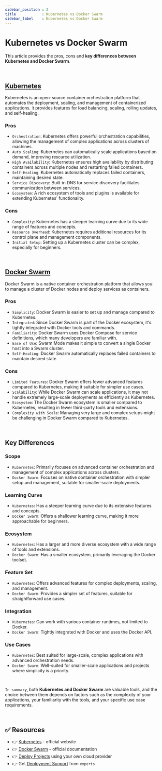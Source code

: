 ```yaml
---
sidebar_position : 2
title            : Kubernetes vs Docker Swarm
sidebar_label    : Kubernetes vs Docker Swarm
---
```


# Kubernetes vs Docker Swarm

This article provides the pros, cons and **key differences between Kubernetes and Docker Swarm**. 

<br />

## [Kubernetes](https://kubernetes.io/)

Kubernetes is an open-source container orchestration platform that automates the deployment, scaling, and management of containerized applications.
It provides features for load balancing, scaling, rolling updates, and self-healing.

### **Pros** 

- `Orchestration`: Kubernetes offers powerful orchestration capabilities, allowing the management of complex applications across clusters of machines.
- `Auto Scaling`: Kubernetes can automatically scale applications based on demand, improving resource utilization.
- `High Availability`: Kubernetes ensures high availability by distributing containers across multiple nodes and restarting failed containers.
- `Self-Healing`: Kubernetes automatically replaces failed containers, maintaining desired state.
- `Service Discovery`: Built-in DNS for service discovery facilitates communication between services.
- `Ecosystem`: A rich ecosystem of tools and plugins is available for extending Kubernetes' functionality.

### **Cons**

- `Complexity`: Kubernetes has a steeper learning curve due to its wide range of features and concepts.
- `Resource Overhead`: Kubernetes requires additional resources for its control plane and management components.
- `Initial Setup`: Setting up a Kubernetes cluster can be complex, especially for beginners.

<br />

## [Docker Swarm](https://docs.docker.com/engine/swarm/)

Docker Swarm is a native container orchestration platform that allows you to manage a cluster of Docker nodes and deploy services as containers.

### **Pros** 

- `Simplicity`: Docker Swarm is easier to set up and manage compared to Kubernetes.
- `Integrated`: Since Docker Swarm is part of the Docker ecosystem, it's tightly integrated with Docker tools and commands.
- `Familiarity`: Docker Swarm uses Docker Compose for service definitions, which many developers are familiar with.
- `Ease of Use`: Swarm Mode makes it simple to convert a single Docker host into a Swarm cluster.
- `Self-Healing`: Docker Swarm automatically replaces failed containers to maintain desired state.

### **Cons**

- `Limited Features`: Docker Swarm offers fewer advanced features compared to Kubernetes, making it suitable for simpler use cases.
- `Scalability`: While Docker Swarm can scale applications, it may not handle extremely large-scale deployments as efficiently as Kubernetes.
- `Ecosystem`: The Docker Swarm ecosystem is smaller compared to Kubernetes, resulting in fewer third-party tools and extensions.
- `Complexity with Scale`: Managing very large and complex setups might be challenging in Docker Swarm compared to Kubernetes.

<br />

## Key Differences

### **Scope** 

- `Kubernetes`: Primarily focuses on advanced container orchestration and management of complex applications across clusters.
- `Docker Swarm`: Focuses on native container orchestration with simpler setup and management, suitable for smaller-scale deployments.

### **Learning Curve**

- `Kubernetes`: Has a steeper learning curve due to its extensive features and concepts.
- `Docker Swarm`: Offers a shallower learning curve, making it more approachable for beginners.

### **Ecosystem**

- `Kubernetes`: Has a larger and more diverse ecosystem with a wide range of tools and extensions.
- `Docker Swarm`: Has a smaller ecosystem, primarily leveraging the Docker toolset.

### **Feature Set**

- `Kubernetes`: Offers advanced features for complex deployments, scaling, and management.
- `Docker Swarm`: Provides a simpler set of features, suitable for straightforward use cases.

### **Integration** 

- `Kubernetes`: Can work with various container runtimes, not limited to Docker.
- `Docker Swarm`: Tightly integrated with Docker and uses the Docker API.

### **Use Cases**

- `Kubernetes`: Best suited for large-scale, complex applications with advanced orchestration needs.
- `Docker Swarm`: Well-suited for smaller-scale applications and projects where simplicity is a priority.

<br />

`In summary`, both **Kubernetes and Docker Swarm** are valuable tools, and the choice between them depends on factors such as the complexity of your applications, 
your familiarity with the tools, and your specific use case requirements.

<br />

## ✅ Resources

- 👉 [Kubernetes](https://kubernetes.io/) - official website
- 👉 [Docker Swarm](https://docs.docker.com/engine/swarm/) - official documentation
- 👉 [Deploy Projects](https://deploypro.dev/) using your own cloud provider
- 👉 Get [Deployment Support](https://deploypro.dev/support/) from `experts` 
